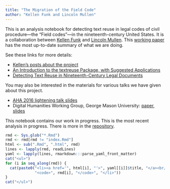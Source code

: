 ```yaml
---
title: "The Migration of the Field Code"
author: "Kellen Funk and Lincoln Mullen"
---
```


This is an analysis notebook for detecting text reuse in legal codes of civil procedure---the "Field codes"---in the nineteenth-century United States. It is a collaboration between [Kellen Funk](http://kellenfunk.org/) and [Lincoln Mullen](http://lincolnmullen.com). This [working paper](talks/dh-working-group/Funk-Mullen.Migration-Field-Code.working-paper.pdf) has the most up-to-date summary of what we are doing.

See these links for more details:

- [Kellen's posts about the project](http://kellenfunk.org/field-code/)
- [An Introduction to the textreuse Package, with Suggested Applications](http://lincolnmullen.com/blog/an-introduction-to-the-textreuse-package/)
- [Detecting Text Reuse in Nineteenth-Century Legal Documents](http://lincolnmullen.com/blog/detecting-text-reuse-in-legal-documents/)

You may also be interested in the materials for various talks we have given about this project.

- [AHA 2016 lightening talk slides](talks/aha2016/aha2016.html)
- Digital Humanities Working Group, George Mason University: [paper](talks/dh-working-group/Funk-Mullen.Migration-Field-Code.working-paper.pdf), [slides](talks/dh-working-group-slides/dh-working-group-slides.html)

This notebook contains our work in progress. This is the most recent analysis in progress. There is more in the [repository](https://github.com/lmullen/civil-procedure-codes).

```r
rmd <- Sys.glob("*.Rmd")
rmd <- rmd[rmd != "index.Rmd"]
html <- sub(".Rmd", ".html", rmd)
lines <- lapply(rmd, readLines)
yaml <- lapply(lines, rmarkdown:::parse_yaml_front_matter)
cat("<ul>")
for (i in seq_along(rmd)) {
  cat(paste0("<li><a href='", html[i], "'>", yaml[[i]]$title, "</a><br/>",
             "<code>", rmd[i], "</code>", "</li>"))
}
cat("</ul>")
```

